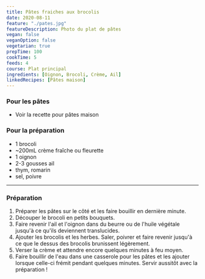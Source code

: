 ```yaml
---
title: Pâtes fraiches aux brocolis
date: 2020-08-11
feature: "./pates.jpg"
featureDescription: Photo du plat de pâtes
vegan: false
veganOption: false
vegetarian: true
prepTime: 100
cookTime: 5
feeds: 4
course: Plat principal
ingredients: [Oignon, Brocoli, Crème, Ail]
linkedRecipes: [Pâtes maison]
---
```


<Ingredients>

### Pour les pâtes

- Voir la recette pour <LinkedRecipe id="Pâtes maison">pâtes maison</LinkedRecipe>

### Pour la préparation

- 1 <Ing id="Brocoli">brocoli</Ing>
- ~200mL <Ing id="Crème">crème</Ing> fraîche ou fleurette
- 1 <Ing id="Oignon">oignon</Ing>
- 2-3 gousses <Ing id="Ail">ail</Ing>
- thym, romarin
- sel, poivre

</Ingredients>

---

### Préparation

1. Préparer les pâtes sur le côté et les faire bouillir en dernière minute.
2. Découper le brocoli en petits bouquets.
3. Faire revenir l'ail et l'oignon dans du beurre ou de l'huile végétale jusqu'à ce qu'ils deviennent translucides.
4. Ajouter les brocolis et les herbes. Saler, poivrer et faire revenir jusqu'à ce que le dessus des brocolis brunissent légèrement.
5. Verser la crème et attendre encore quelques minutes à feu moyen.
6. Faire bouillir de l'eau dans une casserole pour les pâtes et les ajouter
lorsque celle-ci frémit pendant quelques minutes. Servir aussitôt avec
la préparation !
